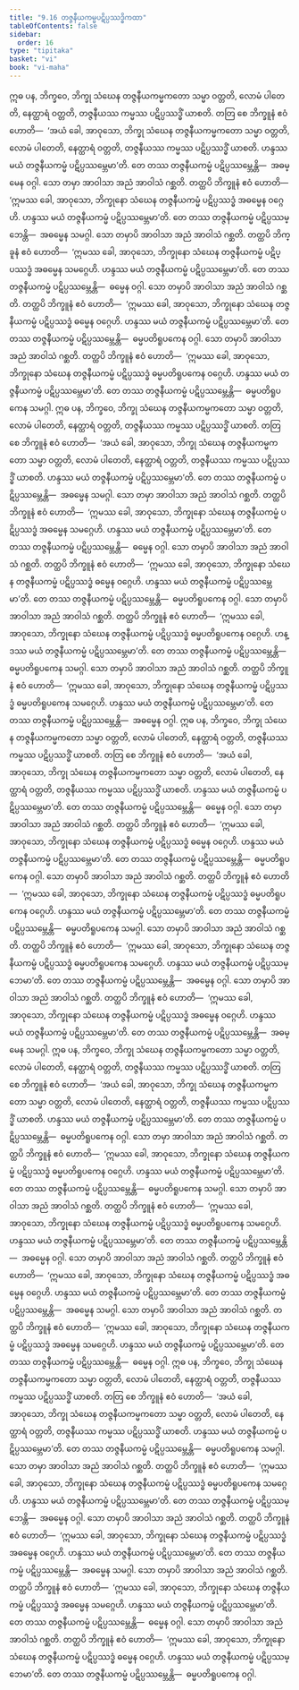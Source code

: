 ```yaml
---
title: "9.16 တဇ္ဇနီယကမ္မပဋိပ္ပဿဒ္ဓိကထာ"
tableOfContents: false
sidebar:
  order: 16
type: "tipitaka"
basket: "vi"
book: "vi-maha"
---
```



<DynamicBreadcrumb />

<Division number="418" book="vi-maha" e="ch" v="3" p="459">

<Paragraph number="1858" book="vi-maha">
ဣဓ ပန, ဘိက္ခဝေ, ဘိက္ခု သံဃေန တဇ္ဇနီယကမ္မကတော သမ္မာ ဝတ္တတိ, လောမံ ပါတေတိ, နေတ္ထာရံ ဝတ္တတိ, တဇ္ဇနီယဿ ကမ္မဿ ပဋိပ္ပဿဒ္ဓိံ ယာစတိ. တတြ စေ ဘိက္ခူနံ ဧဝံ ဟောတိ—  ‘အယံ ခေါ, အာဝုသော, ဘိက္ခု သံဃေန တဇ္ဇနီယကမ္မကတော သမ္မာ ဝတ္တတိ, လောမံ ပါတေတိ, နေတ္ထာရံ ဝတ္တတိ, တဇ္ဇနီယဿ ကမ္မဿ ပဋိပ္ပဿဒ္ဓိံ ယာစတိ. ဟန္ဒဿ မယံ တဇ္ဇနီယကမ္မံ ပဋိပ္ပဿမ္ဘေမာ’တိ. တေ တဿ တဇ္ဇနီယကမ္မံ ပဋိပ္ပဿမ္ဘေန္တိ—  အဓမ္မေန ဝဂ္ဂါ. သော တမှာ အာဝါသာ အညံ အာဝါသံ ဂစ္ဆတိ. တတ္ထပိ ဘိက္ခူနံ ဧဝံ ဟောတိ—  ‘ဣမဿ ခေါ, အာဝုသော, ဘိက္ခုနော သံဃေန တဇ္ဇနီယကမ္မံ ပဋိပ္ပဿဒ္ဓံ အဓမ္မေန ဝဂ္ဂေဟိ. ဟန္ဒဿ မယံ တဇ္ဇနီယကမ္မံ ပဋိပ္ပဿမ္ဘေမာ’တိ. တေ တဿ တဇ္ဇနီယကမ္မံ ပဋိပ္ပဿမ္ဘေန္တိ—  အဓမ္မေန သမဂ္ဂါ. သော တမှာပိ အာဝါသာ အညံ အာဝါသံ ဂစ္ဆတိ. တတ္ထပိ ဘိက္ခူနံ ဧဝံ ဟောတိ—  ‘ဣမဿ ခေါ, အာဝုသော, ဘိက္ခုနော သံဃေန တဇ္ဇနီယကမ္မံ ပဋိပ္ပဿဒ္ဓံ အဓမ္မေန သမဂ္ဂေဟိ. ဟန္ဒဿ မယံ တဇ္ဇနီယကမ္မံ ပဋိပ္ပဿမ္ဘေမာ’တိ. တေ တဿ တဇ္ဇနီယကမ္မံ ပဋိပ္ပဿမ္ဘေန္တိ—  ဓမ္မေန ဝဂ္ဂါ. သော တမှာပိ အာဝါသာ အညံ အာဝါသံ ဂစ္ဆတိ. တတ္ထပိ ဘိက္ခူနံ ဧဝံ ဟောတိ—  ‘ဣမဿ ခေါ, အာဝုသော, ဘိက္ခုနော သံဃေန တဇ္ဇနီယကမ္မံ ပဋိပ္ပဿဒ္ဓံ ဓမ္မေန ဝဂ္ဂေဟိ. ဟန္ဒဿ မယံ တဇ္ဇနီယကမ္မံ ပဋိပ္ပဿမ္ဘေမာ’တိ. တေ တဿ တဇ္ဇနီယကမ္မံ ပဋိပ္ပဿမ္ဘေန္တိ—  ဓမ္မပတိရူပကေန ဝဂ္ဂါ. သော တမှာပိ အာဝါသာ အညံ အာဝါသံ ဂစ္ဆတိ. တတ္ထပိ ဘိက္ခူနံ ဧဝံ ဟောတိ—  ‘ဣမဿ ခေါ, အာဝုသော, ဘိက္ခုနော သံဃေန တဇ္ဇနီယကမ္မံ ပဋိပ္ပဿဒ္ဓံ ဓမ္မပတိရူပကေန ဝဂ္ဂေဟိ. ဟန္ဒဿ မယံ တဇ္ဇနီယကမ္မံ ပဋိပ္ပဿမ္ဘေမာ’တိ. တေ တဿ တဇ္ဇနီယကမ္မံ ပဋိပ္ပဿမ္ဘေန္တိ—  ဓမ္မပတိရူပကေန သမဂ္ဂါ.
</Paragraph>

</Division>
<Division number="419" book="vi-maha" e="ch" v="3" p="460">

<Paragraph number="1859" book="vi-maha">
ဣဓ ပန, ဘိက္ခဝေ, ဘိက္ခု သံဃေန တဇ္ဇနီယကမ္မကတော သမ္မာ ဝတ္တတိ, လောမံ ပါတေတိ, နေတ္ထာရံ ဝတ္တတိ, တဇ္ဇနီယဿ ကမ္မဿ ပဋိပ္ပဿဒ္ဓိံ ယာစတိ. တတြ စေ ဘိက္ခူနံ ဧဝံ ဟောတိ—  ‘အယံ ခေါ, အာဝုသော, ဘိက္ခု သံဃေန တဇ္ဇနီယကမ္မကတော သမ္မာ ဝတ္တတိ, လောမံ ပါတေတိ, နေတ္ထာရံ ဝတ္တတိ, တဇ္ဇနီယဿ ကမ္မဿ ပဋိပ္ပဿဒ္ဓိံ ယာစတိ. ဟန္ဒဿ မယံ တဇ္ဇနီယကမ္မံ ပဋိပ္ပဿမ္ဘေမာ’တိ. တေ တဿ တဇ္ဇနီယကမ္မံ ပဋိပ္ပဿမ္ဘေန္တိ—  အဓမ္မေန သမဂ္ဂါ. သော တမှာ အာဝါသာ အညံ အာဝါသံ ဂစ္ဆတိ. တတ္ထပိ ဘိက္ခူနံ ဧဝံ ဟောတိ—  ‘ဣမဿ ခေါ, အာဝုသော, ဘိက္ခုနော သံဃေန တဇ္ဇနီယကမ္မံ ပဋိပ္ပဿဒ္ဓံ အဓမ္မေန သမဂ္ဂေဟိ. ဟန္ဒဿ မယံ တဇ္ဇနီယကမ္မံ ပဋိပ္ပဿမ္ဘေမာ’တိ. တေ တဿ တဇ္ဇနီယကမ္မံ ပဋိပ္ပဿမ္ဘေန္တိ—  ဓမ္မေန ဝဂ္ဂါ. သော တမှာပိ အာဝါသာ အညံ အာဝါသံ ဂစ္ဆတိ. တတ္ထပိ ဘိက္ခူနံ ဧဝံ ဟောတိ—  ‘ဣမဿ ခေါ, အာဝုသော, ဘိက္ခုနော သံဃေန တဇ္ဇနီယကမ္မံ ပဋိပ္ပဿဒ္ဓံ ဓမ္မေန ဝဂ္ဂေဟိ. ဟန္ဒဿ မယံ တဇ္ဇနီယကမ္မံ ပဋိပ္ပဿမ္ဘေမာ’တိ. တေ တဿ တဇ္ဇနီယကမ္မံ ပဋိပ္ပဿမ္ဘေန္တိ—  ဓမ္မပတိရူပကေန ဝဂ္ဂါ. သော တမှာပိ အာဝါသာ အညံ အာဝါသံ ဂစ္ဆတိ. တတ္ထပိ ဘိက္ခူနံ ဧဝံ ဟောတိ—  ‘ဣမဿ ခေါ, အာဝုသော, ဘိက္ခုနော သံဃေန တဇ္ဇနီယကမ္မံ ပဋိပ္ပဿဒ္ဓံ ဓမ္မပတိရူပကေန ဝဂ္ဂေဟိ. ဟန္ဒဿ မယံ တဇ္ဇနီယကမ္မံ ပဋိပ္ပဿမ္ဘေမာ’တိ. တေ တဿ တဇ္ဇနီယကမ္မံ ပဋိပ္ပဿမ္ဘေန္တိ—  ဓမ္မပတိရူပကေန သမဂ္ဂါ. သော တမှာပိ အာဝါသာ အညံ အာဝါသံ ဂစ္ဆတိ. တတ္ထပိ ဘိက္ခူနံ ဧဝံ ဟောတိ—  ‘ဣမဿ ခေါ, အာဝုသော, ဘိက္ခုနော သံဃေန တဇ္ဇနီယကမ္မံ ပဋိပ္ပဿဒ္ဓံ ဓမ္မပတိရူပကေန သမဂ္ဂေဟိ. ဟန္ဒဿ မယံ တဇ္ဇနီယကမ္မံ ပဋိပ္ပဿမ္ဘေမာ’တိ. တေ တဿ တဇ္ဇနီယကမ္မံ ပဋိပ္ပဿမ္ဘေန္တိ—  အဓမ္မေန ဝဂ္ဂါ.
</Paragraph>

</Division>
<Division number="420" book="vi-maha" e="ch" v="3" p="460">

<Paragraph number="1860" book="vi-maha">
ဣဓ ပန, ဘိက္ခဝေ, ဘိက္ခု သံဃေန တဇ္ဇနီယကမ္မကတော သမ္မာ ဝတ္တတိ, လောမံ ပါတေတိ, နေတ္ထာရံ ဝတ္တတိ, တဇ္ဇနီယဿ ကမ္မဿ ပဋိပ္ပဿဒ္ဓိံ ယာစတိ. တတြ စေ ဘိက္ခူနံ ဧဝံ ဟောတိ—  ‘အယံ ခေါ, အာဝုသော, ဘိက္ခု သံဃေန တဇ္ဇနီယကမ္မကတော သမ္မာ ဝတ္တတိ, လောမံ ပါတေတိ, နေတ္ထာရံ ဝတ္တတိ, တဇ္ဇနီယဿ ကမ္မဿ ပဋိပ္ပဿဒ္ဓိံ ယာစတိ. ဟန္ဒဿ မယံ တဇ္ဇနီယကမ္မံ ပဋိပ္ပဿမ္ဘေမာ’တိ. တေ တဿ တဇ္ဇနီယကမ္မံ ပဋိပ္ပဿမ္ဘေန္တိ—  ဓမ္မေန ဝဂ္ဂါ. သော တမှာ အာဝါသာ အညံ အာဝါသံ ဂစ္ဆတိ. တတ္ထပိ ဘိက္ခူနံ ဧဝံ ဟောတိ—  ‘ဣမဿ ခေါ, အာဝုသော, ဘိက္ခုနော သံဃေန တဇ္ဇနီယကမ္မံ ပဋိပ္ပဿဒ္ဓံ ဓမ္မေန ဝဂ္ဂေဟိ. ဟန္ဒဿ မယံ တဇ္ဇနီယကမ္မံ ပဋိပ္ပဿမ္ဘေမာ’တိ. တေ တဿ တဇ္ဇနီယကမ္မံ ပဋိပ္ပဿမ္ဘေန္တိ—  ဓမ္မပတိရူပကေန ဝဂ္ဂါ. သော တမှာပိ အာဝါသာ အညံ အာဝါသံ ဂစ္ဆတိ. တတ္ထပိ ဘိက္ခူနံ ဧဝံ ဟောတိ—  ‘ဣမဿ ခေါ, အာဝုသော, ဘိက္ခုနော သံဃေန တဇ္ဇနီယကမ္မံ ပဋိပ္ပဿဒ္ဓံ ဓမ္မပတိရူပကေန ဝဂ္ဂေဟိ. ဟန္ဒဿ မယံ တဇ္ဇနီယကမ္မံ ပဋိပ္ပဿမ္ဘေမာ’တိ. တေ တဿ တဇ္ဇနီယကမ္မံ ပဋိပ္ပဿမ္ဘေန္တိ—  ဓမ္မပတိရူပကေန သမဂ္ဂါ. သော တမှာပိ အာဝါသာ အညံ အာဝါသံ ဂစ္ဆတိ. တတ္ထပိ ဘိက္ခူနံ ဧဝံ ဟောတိ—  ‘ဣမဿ ခေါ, အာဝုသော, ဘိက္ခုနော သံဃေန တဇ္ဇနီယကမ္မံ ပဋိပ္ပဿဒ္ဓံ ဓမ္မပတိရူပကေန သမဂ္ဂေဟိ. ဟန္ဒဿ မယံ တဇ္ဇနီယကမ္မံ ပဋိပ္ပဿမ္ဘေမာ’တိ. တေ တဿ တဇ္ဇနီယကမ္မံ ပဋိပ္ပဿမ္ဘေန္တိ—  အဓမ္မေန ဝဂ္ဂါ. သော တမှာပိ အာဝါသာ အညံ အာဝါသံ ဂစ္ဆတိ. တတ္ထပိ ဘိက္ခူနံ ဧဝံ ဟောတိ—  ‘ဣမဿ ခေါ, အာဝုသော, ဘိက္ခုနော သံဃေန တဇ္ဇနီယကမ္မံ ပဋိပ္ပဿဒ္ဓံ အဓမ္မေန ဝဂ္ဂေဟိ. ဟန္ဒဿ မယံ တဇ္ဇနီယကမ္မံ ပဋိပ္ပဿမ္ဘေမာ’တိ. တေ တဿ တဇ္ဇနီယကမ္မံ ပဋိပ္ပဿမ္ဘေန္တိ—  အဓမ္မေန သမဂ္ဂါ.
</Paragraph>

</Division>
<Division number="421" book="vi-maha" e="ch" v="3" p="461">

<Paragraph number="1861" book="vi-maha">
ဣဓ ပန, ဘိက္ခဝေ, ဘိက္ခု သံဃေန တဇ္ဇနီယကမ္မကတော သမ္မာ ဝတ္တတိ, လောမံ ပါတေတိ, နေတ္ထာရံ ဝတ္တတိ, တဇ္ဇနီယဿ ကမ္မဿ ပဋိပ္ပဿဒ္ဓိံ ယာစတိ. တတြ စေ ဘိက္ခူနံ ဧဝံ ဟောတိ—  ‘အယံ ခေါ, အာဝုသော, ဘိက္ခု သံဃေန တဇ္ဇနီယကမ္မကတော သမ္မာ ဝတ္တတိ, လောမံ ပါတေတိ, နေတ္ထာရံ ဝတ္တတိ, တဇ္ဇနီယဿ ကမ္မဿ ပဋိပ္ပဿဒ္ဓိံ ယာစတိ. ဟန္ဒဿ မယံ တဇ္ဇနီယကမ္မံ ပဋိပ္ပဿမ္ဘေမာ’တိ. တေ တဿ တဇ္ဇနီယကမ္မံ ပဋိပ္ပဿမ္ဘေန္တိ—  ဓမ္မပတိရူပကေန ဝဂ္ဂါ. သော တမှာ အာဝါသာ အညံ အာဝါသံ ဂစ္ဆတိ. တတ္ထပိ ဘိက္ခူနံ ဧဝံ ဟောတိ—  ‘ဣမဿ ခေါ, အာဝုသော, ဘိက္ခုနော သံဃေန တဇ္ဇနီယကမ္မံ ပဋိပ္ပဿဒ္ဓံ ဓမ္မပတိရူပကေန ဝဂ္ဂေဟိ. ဟန္ဒဿ မယံ တဇ္ဇနီယကမ္မံ ပဋိပ္ပဿမ္ဘေမာ’တိ. တေ တဿ တဇ္ဇနီယကမ္မံ ပဋိပ္ပဿမ္ဘေန္တိ—  ဓမ္မပတိရူပကေန သမဂ္ဂါ. သော တမှာပိ အာဝါသာ အညံ အာဝါသံ ဂစ္ဆတိ. တတ္ထပိ ဘိက္ခူနံ ဧဝံ ဟောတိ—  ‘ဣမဿ ခေါ, အာဝုသော, ဘိက္ခုနော သံဃေန တဇ္ဇနီယကမ္မံ ပဋိပ္ပဿဒ္ဓံ ဓမ္မပတိရူပကေန သမဂ္ဂေဟိ. ဟန္ဒဿ မယံ တဇ္ဇနီယကမ္မံ ပဋိပ္ပဿမ္ဘေမာ’တိ. တေ တဿ တဇ္ဇနီယကမ္မံ ပဋိပ္ပဿမ္ဘေန္တိ—  အဓမ္မေန ဝဂ္ဂါ. သော တမှာပိ အာဝါသာ အညံ အာဝါသံ ဂစ္ဆတိ. တတ္ထပိ ဘိက္ခူနံ ဧဝံ ဟောတိ—  ‘ဣမဿ ခေါ, အာဝုသော, ဘိက္ခုနော သံဃေန တဇ္ဇနီယကမ္မံ ပဋိပ္ပဿဒ္ဓံ အဓမ္မေန ဝဂ္ဂေဟိ. ဟန္ဒဿ မယံ တဇ္ဇနီယကမ္မံ ပဋိပ္ပဿမ္ဘေမာ’တိ. တေ တဿ တဇ္ဇနီယကမ္မံ ပဋိပ္ပဿမ္ဘေန္တိ—  အဓမ္မေန သမဂ္ဂါ. သော တမှာပိ အာဝါသာ အညံ အာဝါသံ ဂစ္ဆတိ. တတ္ထပိ ဘိက္ခူနံ ဧဝံ ဟောတိ—  ‘ဣမဿ ခေါ, အာဝုသော, ဘိက္ခုနော သံဃေန တဇ္ဇနီယကမ္မံ ပဋိပ္ပဿဒ္ဓံ အဓမ္မေန သမဂ္ဂေဟိ. ဟန္ဒဿ မယံ တဇ္ဇနီယကမ္မံ ပဋိပ္ပဿမ္ဘေမာ’တိ. တေ တဿ တဇ္ဇနီယကမ္မံ ပဋိပ္ပဿမ္ဘေန္တိ—  ဓမ္မေန ဝဂ္ဂါ.
</Paragraph>

</Division>
<Division number="422" book="vi-maha" e="ch" v="3" p="462">

<Paragraph number="1862" book="vi-maha">
ဣဓ ပန, ဘိက္ခဝေ, ဘိက္ခု သံဃေန တဇ္ဇနီယကမ္မကတော သမ္မာ ဝတ္တတိ, လောမံ ပါတေတိ, နေတ္ထာရံ ဝတ္တတိ, တဇ္ဇနီယဿ ကမ္မဿ ပဋိပ္ပဿဒ္ဓိံ ယာစတိ. တတြ စေ ဘိက္ခူနံ ဧဝံ ဟောတိ—  ‘အယံ ခေါ, အာဝုသော, ဘိက္ခု သံဃေန တဇ္ဇနီယကမ္မကတော သမ္မာ ဝတ္တတိ, လောမံ ပါတေတိ, နေတ္ထာရံ ဝတ္တတိ, တဇ္ဇနီယဿ ကမ္မဿ ပဋိပ္ပဿဒ္ဓိံ ယာစတိ. ဟန္ဒဿ မယံ တဇ္ဇနီယကမ္မံ ပဋိပ္ပဿမ္ဘေမာ’တိ. တေ တဿ တဇ္ဇနီယကမ္မံ ပဋိပ္ပဿမ္ဘေန္တိ—  ဓမ္မပတိရူပကေန သမဂ္ဂါ. သော တမှာ အာဝါသာ အညံ အာဝါသံ ဂစ္ဆတိ. တတ္ထပိ ဘိက္ခူနံ ဧဝံ ဟောတိ—  ‘ဣမဿ ခေါ, အာဝုသော, ဘိက္ခုနော သံဃေန တဇ္ဇနီယကမ္မံ ပဋိပ္ပဿဒ္ဓံ ဓမ္မပတိရူပကေန သမဂ္ဂေဟိ. ဟန္ဒဿ မယံ တဇ္ဇနီယကမ္မံ ပဋိပ္ပဿမ္ဘေမာ’တိ. တေ တဿ တဇ္ဇနီယကမ္မံ ပဋိပ္ပဿမ္ဘေန္တိ—  အဓမ္မေန ဝဂ္ဂါ. သော တမှာပိ အာဝါသာ အညံ အာဝါသံ ဂစ္ဆတိ. တတ္ထပိ ဘိက္ခူနံ ဧဝံ ဟောတိ—  ‘ဣမဿ ခေါ, အာဝုသော, ဘိက္ခုနော သံဃေန တဇ္ဇနီယကမ္မံ ပဋိပ္ပဿဒ္ဓံ အဓမ္မေန ဝဂ္ဂေဟိ. ဟန္ဒဿ မယံ တဇ္ဇနီယကမ္မံ ပဋိပ္ပဿမ္ဘေမာ’တိ. တေ တဿ တဇ္ဇနီယကမ္မံ ပဋိပ္ပဿမ္ဘေန္တိ—  အဓမ္မေန သမဂ္ဂါ. သော တမှာပိ အာဝါသာ အညံ အာဝါသံ ဂစ္ဆတိ. တတ္ထပိ ဘိက္ခူနံ ဧဝံ ဟောတိ—  ‘ဣမဿ ခေါ, အာဝုသော, ဘိက္ခုနော သံဃေန တဇ္ဇနီယကမ္မံ ပဋိပ္ပဿဒ္ဓံ အဓမ္မေန သမဂ္ဂေဟိ. ဟန္ဒဿ မယံ တဇ္ဇနီယကမ္မံ ပဋိပ္ပဿမ္ဘေမာ’တိ. တေ တဿ တဇ္ဇနီယကမ္မံ ပဋိပ္ပဿမ္ဘေန္တိ—  ဓမ္မေန ဝဂ္ဂါ. သော တမှာပိ အာဝါသာ အညံ အာဝါသံ ဂစ္ဆတိ. တတ္ထပိ ဘိက္ခူနံ ဧဝံ ဟောတိ—  ‘ဣမဿ ခေါ, အာဝုသော, ဘိက္ခုနော သံဃေန တဇ္ဇနီယကမ္မံ ပဋိပ္ပဿဒ္ဓံ ဓမ္မေန ဝဂ္ဂေဟိ. ဟန္ဒဿ မယံ တဇ္ဇနီယကမ္မံ ပဋိပ္ပဿမ္ဘေမာ’တိ. တေ တဿ တဇ္ဇနီယကမ္မံ ပဋိပ္ပဿမ္ဘေန္တိ—  ဓမ္မပတိရူပကေန ဝဂ္ဂါ.
</Paragraph>
</Division>